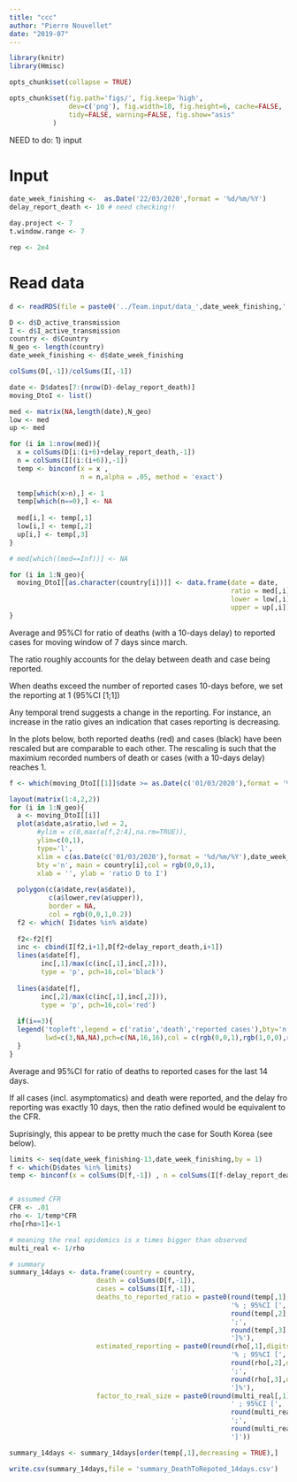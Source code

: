 ```yaml
---
title: "ccc"
author: "Pierre Nouvellet"
date: "2019-07"
---
```


```r
library(knitr)
library(Hmisc)

opts_chunk$set(collapse = TRUE)

opts_chunk$set(fig.path='figs/', fig.keep='high', 
               dev=c('png'), fig.width=10, fig.height=6, cache=FALSE,
               tidy=FALSE, warning=FALSE, fig.show="asis"
 	       )

```


NEED to do:
1) input

# Input

```r

date_week_finishing <-  as.Date('22/03/2020',format = '%d/%m/%Y')
delay_report_death <- 10 # need checking!!

day.project <- 7
t.window.range <- 7

rep <- 2e4

```

# Read data

```r
d <- readRDS(file = paste0('../Team.input/data_',date_week_finishing,'.rds'))

D <- d$D_active_transmission
I <- d$I_active_transmission
country <- d$Country
N_geo <- length(country)
date_week_finishing <- d$date_week_finishing

```


```r

colSums(D[,-1])/colSums(I[,-1])

date <- D$dates[7:(nrow(D)-delay_report_death)]
moving_DtoI <- list()

med <- matrix(NA,length(date),N_geo)
low <- med
up <- med

for (i in 1:nrow(med)){
  x = colSums(D[i:(i+6)+delay_report_death,-1])
  n = colSums(I[(i:(i+6)),-1])
  temp <- binconf(x = x , 
                  n = n,alpha = .05, method = 'exact')
  
  temp[which(x>n),] <- 1
  temp[which(n==0),] <- NA
  
  med[i,] <- temp[,1]
  low[i,] <- temp[,2]
  up[i,] <- temp[,3]
}

# med[which((med==Inf))] <- NA

for (i in 1:N_geo){
  moving_DtoI[[as.character(country[i])]] <- data.frame(date = date,
                                                        ratio = med[,i],
                                                        lower = low[,i],
                                                        upper = up[,i])
}

```

Average and 95%CI for ratio of deaths (with a 10-days delay) to reported cases for moving window of 7 days since march.

The ratio roughly accounts for the delay between death and case being reported. 



When deaths exceed the number of reported cases 10-days before, we set the reporting at 1 (95%CI [1;1])



Any temporal trend suggests a change in the reporting. 
For instance, an increase in the ratio gives an indication that cases reporting is decreasing.


In the plots below, both reported deaths (red) and cases (black) have been rescaled but are comparable to each other. The rescaling is such that the maximium recorded numbers of death or cases (with a 10-days delay) reaches 1.

```r

f <- which(moving_DtoI[[1]]$date >= as.Date(c('01/03/2020'),format = '%d/%m/%Y'))

layout(matrix(1:4,2,2))
for (i in 1:N_geo){
  a <- moving_DtoI[[i]]
  plot(a$date,a$ratio,lwd = 2,
       #ylim = c(0,max(a[f,2:4],na.rm=TRUE)),
       ylim=c(0,1),
       type='l',
       xlim = c(as.Date(c('01/03/2020'),format = '%d/%m/%Y'),date_week_finishing-delay_report_death),
       bty ='n', main = country[i],col = rgb(0,0,1),
       xlab = '', ylab = 'ratio D to I') 
  
  polygon(c(a$date,rev(a$date)),
          c(a$lower,rev(a$upper)),
          border = NA,
          col = rgb(0,0,1,0.2))
  f2 <- which( I$dates %in% a$date)
  
  f2<-f2[f]
  inc <- cbind(I[f2,i+1],D[f2+delay_report_death,i+1])
  lines(a$date[f], 
        inc[,1]/max(c(inc[,1],inc[,2])),
        type = 'p', pch=16,col='black')
  
  lines(a$date[f], 
        inc[,2]/max(c(inc[,1],inc[,2])), 
        type = 'p', pch=16,col='red')
  
  if(i==3){
  legend('topleft',legend = c('ratio','death','reported cases'),bty='n',
         lwd=c(3,NA,NA),pch=c(NA,16,16),col = c(rgb(0,0,1),rgb(1,0,0),rgb(0,0,0)))
  }
}

```

Average and 95%CI for ratio of deaths to reported cases for the last 14 days.


If all cases (incl. asymptomatics) and death were reported, and the delay fro reporting was exactly 10 days, then the ratio defined would be equivalent to the CFR.

Suprisingly, this appear to be pretty much the case for South Korea (see below).

```r

limits <- seq(date_week_finishing-13,date_week_finishing,by = 1)
f <- which(D$dates %in% limits)
temp <- binconf(x = colSums(D[f,-1]) , n = colSums(I[f-delay_report_death,-1]),alpha = .05, method = 'exact')


# assumed CFR
CFR <- .01
rho <- 1/temp*CFR
rho[rho>1]<-1

# meaning the real epidemics is x times bigger than observed
multi_real <- 1/rho

# summary
summary_14days <- data.frame(country = country,
                      death = colSums(D[f,-1]),
                      cases = colSums(I[f,-1]),
                      deaths_to_reported_ratio = paste0(round(temp[,1],digits = 3)*100,
                                                        '% ; 95%CI [',
                                                        round(temp[,2],digits = 3)*100,
                                                        ';',
                                                        round(temp[,3],digits = 3)*100,
                                                        ']%'),
                      estimated_reporting = paste0(round(rho[,1],digits = 3)*100,
                                                        '% ; 95%CI [',
                                                        round(rho[,2],digits = 3)*100,
                                                        ';',
                                                        round(rho[,3],digits = 3)*100,
                                                        ']%'),
                      factor_to_real_size = paste0(round(multi_real[,1],digits = 1),
                                                        ' ; 95%CI [',
                                                        round(multi_real[,2],digits = 1),
                                                        ';',
                                                        round(multi_real[,3],digits = 1),
                                                        ']'))

summary_14days <- summary_14days[order(temp[,1],decreasing = TRUE),]

write.csv(summary_14days,file = 'summary_DeathToRepoted_14days.csv')

```

